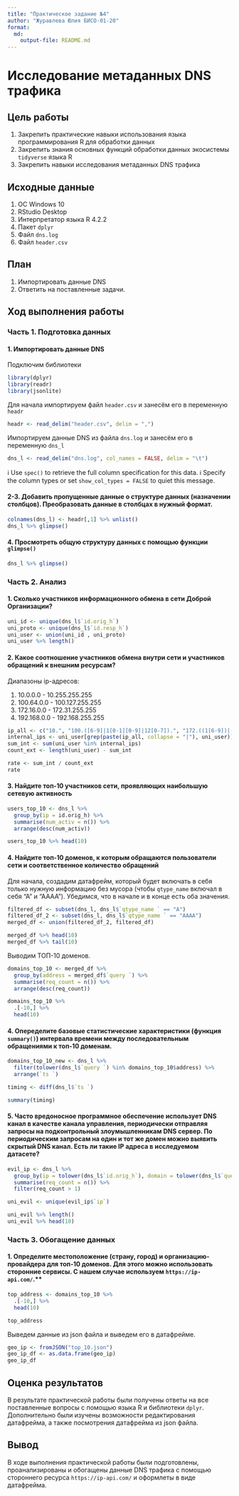 ```yaml
---
title: "Практическое задание №4"
author: "Журавлева Юлия БИСО-01-20"
format: 
  md:
    output-file: README.md
---
```

# Исследование метаданных DNS трафика

## Цель работы

1. Закрепить практические навыки использования языка программирования R для
обработки данных
2. Закрепить знания основных функций обработки данных экосистемы `tidyverse`
языка R
3. Закрепить навыки исследования метаданных DNS трафика

## Исходные данные

1.  ОС Windows 10
2.  RStudio Desktop
3.  Интерпретатор языка R 4.2.2
4.  Пакет `dplyr`
5.  Файл `dns.log`
6.  Файл `header.csv`  

## План

1. Импортировать данные DNS
2. Ответить на поставленные задачи.

## Ход выполнения работы

### Часть 1. Подготовка данных

#### 1. Импортировать данные DNS

Подключим библиотеки

```r
library(dplyr)
library(readr)
library(jsonlite)
```


Для начала импортируем файл `header.csv` и занесём его в переменную `headr`

```r
headr <- read_delim("header.csv", delim = ",")
```

Импортируем данные DNS из файла `dns.log` и занесём его в переменную `dns_l`

```r
dns_l <- read_delim("dns.log", col_names = FALSE, delim = "\t")
```

ℹ Use `spec()` to retrieve the full column specification for this data.
ℹ Specify the column types or set `show_col_types = FALSE` to quiet this message.

#### 2-3. Добавить пропущенные данные о структуре данных (назначении столбцов). Преобразовать данные в столбцах в нужный формат.

```r
colnames(dns_l) <- headr[,1] %>% unlist()
dns_l %>% glimpse()
```

#### 4. Просмотреть общую структуру данных с помощью функции `glimpse()`

```r
dns_l %>% glimpse()
```

### Часть 2. Анализ

#### 1. Сколько участников информационного обмена в сети Доброй Организации?

```r
uni_id <- unique(dns_l$`id.orig_h`)
uni_proto <- unique(dns_l$`id.resp_h`)
uni_user <- union(uni_id , uni_proto)
uni_user %>% length()
```

#### 2. Какое соотношение участников обмена внутри сети и участников обращений к внешним ресурсам?

Диапазоны ip-адресов:

1.  10.0.0.0 - 10.255.255.255
2.  100.64.0.0 - 100.127.255.255
3.  172.16.0.0 - 172.31.255.255
4.  192.168.0.0 - 192.168.255.255

```r
ip_all <- c("10.", "100.([6-9]|1[0-1][0-9]|12[0-7]).", "172.((1[6-9])|(2[0-9])|(3[0-1])).", "192.168.")
internal_ips <- uni_user[grep(paste(ip_all, collapse = "|"), uni_user)]
sum_int <- sum(uni_user %in% internal_ips)
count_ext <- length(uni_user) - sum_int

rate <- sum_int / count_ext
rate
```

#### 3. Найдите топ-10 участников сети, проявляющих наибольшую сетевую активность

```r
users_top_10 <- dns_l %>% 
  group_by(ip = id.orig_h) %>% 
  summarise(num_activ = n()) %>% 
  arrange(desc(num_activ))

users_top_10 %>% head(10)
```

#### 4. Найдите топ-10 доменов, к которым обращаются пользователи сети и соответственное количество обращений

Для начала, создадим датафрейм, который будет включать в себя только нужную информацию без мусора (чтобы `qtype_name` включал в себя "А" и "АААА"). Убедимся, что в начале и в конце есть оба значения.

```r
filtered_df <- subset(dns_l, dns_l$`qtype_name ` == "A")
filtered_df_2 <- subset(dns_l, dns_l$`qtype_name ` == "AAAA")
merged_df <- union(filtered_df_2, filtered_df)

merged_df %>% head(10)
merged_df %>% tail(10)
```

Выводим ТОП-10 доменов.

```r
domains_top_10 <- merged_df %>% 
  group_by(address = merged_df$`query `) %>% 
  summarise(req_count = n()) %>% 
  arrange(desc(req_count))

domains_top_10 %>% 
  .[-10,] %>% 
  head(10)
```

#### 4. Опеределите базовые статистические характеристики (функция `summary()`) интервала времени между последовательным обращениями к топ-10 доменам.

```r
domains_top_10_new <- dns_l %>% 
  filter(tolower(dns_l$`query `) %in% domains_top_10$address) %>% 
  arrange(`ts `)

timing <- diff(dns_l$`ts `)

summary(timing)
```

#### 5. Часто вредоносное программное обеспечение использует DNS канал в качестве канала управления, периодически отправляя запросы на подконтрольный злоумышленникам DNS сервер. По периодическим запросам на один и тот же домен можно выявить скрытый DNS канал. Есть ли такие IP адреса в исследуемом датасете?

```r
evil_ip <- dns_l %>% 
  group_by(ip = tolower(dns_l$`id.orig_h`), domain = tolower(dns_l$`query `)) %>% 
  summarise(req_count = n()) %>% 
  filter(req_count > 1)

uni_evil <- unique(evil_ip$`ip`)

uni_evil %>% length() 
uni_evil %>% head(10)
```

### Часть 3. Обогащение данных

#### 1. Определите местоположение (страну, город) и организацию-провайдера для топ-10 доменов. Для этого можно использовать сторонние сервисы. С нашем случае используем `https://ip-api.com/`.**

```r
top_address <- domains_top_10 %>% 
  .[-10,] %>% 
  head(10)

top_address
```

Выведем данные из json файла и выведем его в датафрейме.
```r
geo_ip <- fromJSON("top_10.json")
geo_ip_df <- as.data.frame(geo_ip)
geo_ip_df
```

## Оценка результатов

В результате практической работы были получены ответы на все поставленные вопросы с помощью языка R и библиотеки `dplyr`. Дополнительно были изучены возможности редактирования датафрейма, а также посмотрения датафрейма из json файла.

## Вывод

В ходе выполнения практической работы были подготовлены, проанализированы и обогащены данные DNS трафика с помощью стороннего ресурса `https://ip-api.com/` и оформлеты в виде датафрейма.